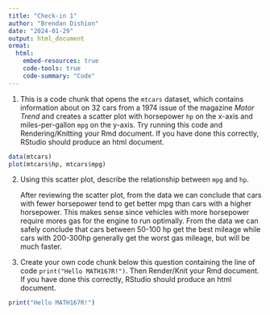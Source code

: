 ```yaml
---
title: "Check-in 1"
author: "Brendan Dishion"
date: "2024-01-29"
output: html_document
ormat: 
  html:
    embed-resources: true
    code-tools: true
    code-summary: "Code"
---
```


1.  This is a code chunk that opens the `mtcars` dataset, which contains information about on 32 cars from a 1974 issue of the magazine *Motor Trend* and creates a scatter plot with horsepower `hp` on the x-axis and miles-per-gallon `mpg` on the y-axis. Try running this code and Rendering/Knitting your Rmd document. If you have done this correctly, RStudio should produce an html document.

```r
data(mtcars)
plot(mtcars$hp, mtcars$mpg)
```

2.  Using this scatter plot, describe the relationship between `mpg` and `hp`.
 
    After reviewing the scatter plot, from the data we can conclude that
    cars with fewer horsepower tend to get better mpg than cars with 
    a higher horsepower. This makes sense since vehicles with more horsepower
    require mores gas for the engine to run optimally. From the data
    we can safely conclude that cars between 50-100 hp get the best mileage while
    cars with 200-300hp generally get the worst gas mileage, but will be much faster.


3.  Create your own code chunk below this question containing the line of code `print("Hello MATH167R!")`. Then Render/Knit your Rmd document. If you have done this correctly, RStudio should produce an html document.

```r
print("Hello MATH167R!")
```

